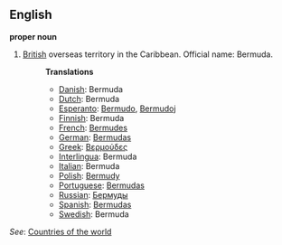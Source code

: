 ==English==

'''proper noun'''

# [[British]] overseas territory in the Caribbean. Official name: Bermuda.
#:'''Translations'''
#:*[[Danish]]: Bermuda
#:*[[Dutch]]: Bermuda
#:*[[Esperanto]]: [[Bermudo]], [[Bermudoj]]
#:*[[Finnish]]: Bermuda
#:*[[French]]: [[Bermudes]]
#:*[[German]]: [[Bermudas]]
#:*[[Greek]]: [[Βερμούδες]]
#:*[[Interlingua]]: Bermuda
#:*[[Italian]]: Bermuda
#:*[[Polish]]: [[Bermudy]]
#:*[[Portuguese]]: [[Bermudas]]
#:*[[Russian]]: [[Бермуды]]
#:*[[Spanish]]: [[Bermudas]]
#:*[[Swedish]]: Bermuda

''See'': [[Countries of the world]]
